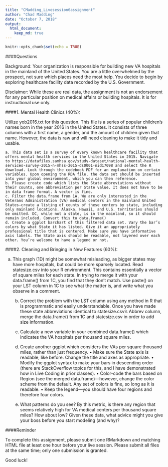 ```yaml
---
title: "CMadding_Livesession6assignment"
author: "Chad Madding"
date: "October 7, 2018"
output:
  html_document:
    keep_md: true
---
```


```r
knitr::opts_chunk$set(echo = TRUE)
```

####Questions

Background: Your organization is responsible for building new VA hospitals in the mainland of the United States. You are a little overwhelmed by the prospect, not sure which places need the most help. You decide to begin by exploring healthcare facility data recorded by the U.S. Government. 

Disclaimer: While these are real data, the assignment is not an endorsement for any particular position on medical affairs or building hospitals. It is for instructional use only.


####1. Mental Health Clinics (40%):
   
   Utilize yob2016.txt for this question. This file is a series of popular children’s names born in the year 2016 in the United States.  It consists of three columns with a first name, a gender, and the amount of children given that name.  However, the data is raw and will need cleaning to make it tidy and usable.

	a. This data set is a survey of every known healthcare facility that offers mental health services in the United States in 2015. Navigate to https://datafiles.samhsa.gov/study-dataset/national-mental-health-services-survey-2015-n-mhss-2015-ds0001-nid17098 and select the R download. Look through the codebook PDF for an explanation on certain variables. Upon opening the RDA file, the data set should be inserted into your global environment, which you can then reference. 
	b. Please create code which lists the State abbreviations without their counts, one abbreviation per State value. It does not have to be in data frame format. A vector is fine. 
	c. Filter the data.frame from 1A. We are only interested in the Veterans Administration (VA) medical centers in the mainland United States—create a listing of counts of these centers by state, including only mainland locations. Alaska, Hawaii, and U.S. territories should be omitted. DC, while not a state, is in the mainland, so it should remain included. Convert this to data.frame() 
	d. Create a ggplot barchart of this filtered data set. Vary the bar’s colors by what State it has listed. Give it an appropriately professional title that is centered. Make sure you have informative axis labels. The State axis should be readable, not layered over each other. You’re welcome to have a legend or not.


####2. Cleaning and Bringing in New Features (60%):
   
a. This graph (1D) might be somewhat misleading, as bigger states may have more hospitals, but could be more sparsely located. Read statesize.csv into your R environment. This contains essentially a vector of square miles for each state. In trying to merge it with your data.frame() from 1C, you find that they don’t match. Use paste() on your LST column in 1C to see what the matter is, and write what you observe in a comment. 
   b. Correct the problem with the LST column using any method in R that is programmatic and easily understandable. Once you have made these state abbreviations identical to statesize.csv’s Abbrev column, merge the data.frame() from 1C and statesize.csv in order to add size information. 
   c. Calculate a new variable in your combined data.frame() which indicates the VA hospitals per thousand square miles. 
   d. Create another ggplot which considers the VAs per square thousand miles, rather than just frequency. • Make sure the State axis is readable, like before. Change the title and axes as appropriate. 
	• Modify the ggplot syntax to make your bars in descending order (there are StackOverflow topics for this, and I have demonstrated how in Live Coding in prior classes). 
	• Color-code the bars based on Region (see the merged data.frame)—however, change the color scheme from the default. Any set of colors is fine, so long as it is readable. 
	• Keep the legend—you should have four regions and therefore four colors. 
	
   e. What patterns do you see? By this metric, is there any region that seems relatively high for VA medical centers per thousand square miles? How about low? Given these data, what advice might you give your boss before you start modeling (and why)? 

####Reminder

To complete this assignment, please submit one RMarkdown and matching HTML file at least one hour before your live session. Please submit all files at the same time; only one submission is granted. 

Good luck!
